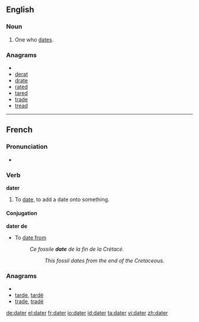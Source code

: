 ==English==

===Noun===
{{en-noun}}

# One who [[date]]s.

===Anagrams===
* {{alphagram|adert}}
* [[derat#English|derat]]
* [[drate#English|drate]]
* [[rated#English|rated]]
* [[tared#English|tared]]
* [[trade#English|trade]]
* [[tread#English|tread]]

----
==French==

===Pronunciation===
* {{audio|Fr-dater.ogg|Audio}}

===Verb===
'''dater'''

# To [[date]], to add a date onto something.

====Conjugation====
{{fr-conj-er|dat|avoir}}

'''dater de'''

* To [[date from]]
*: ''Ce fossile '''date''' de la fin de la Crétacé.''
*:: ''This fossil dates from the end of the Cretaceous.''

===Anagrams===
* {{alphagram|adert}}
* [[tarde#French|tarde]], [[tardé#French|tardé]]
* [[trade#French|trade]], [[tradé#French|tradé]]

[[de:dater]]
[[el:dater]]
[[fr:dater]]
[[io:dater]]
[[id:dater]]
[[ta:dater]]
[[vi:dater]]
[[zh:dater]]